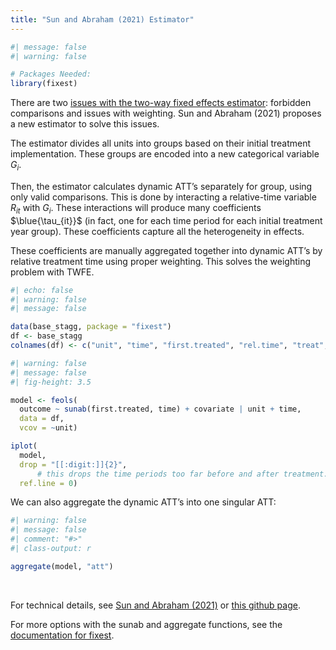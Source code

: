 ```yaml
---
title: "Sun and Abraham (2021) Estimator"
---
```


```r
#| message: false
#| warning: false

# Packages Needed:
library(fixest)
```

There are two [issues with the two-way fixed effects estimator](staggered.qmd): forbidden comparisons and issues with weighting. Sun and Abraham (2021) proposes a new estimator to solve this issues.

The estimator divides all units into groups based on their initial treatment implementation. These groups are encoded into a new categorical variable $G_i$.

Then, the estimator calculates dynamic ATT's separately for group, using only valid comparisons. This is done by interacting a relative-time variable $R_{it}$ with $G_i$. These interactions will produce many coefficients $\blue{\tau_{it}}$ (in fact, one for each time period for each initial treatment year group). These coefficients capture all the heterogeneity in effects.

These coefficients are manually aggregated together into dynamic ATT's by relative treatment time using proper weighting. This solves the weighting problem with TWFE.

```r
#| echo: false
#| warning: false
#| message: false

data(base_stagg, package = "fixest")
df <- base_stagg
colnames(df) <- c("unit", "time", "first.treated", "rel.time", "treat", "te", "covariate", "outcome")
```

```r
#| warning: false
#| message: false
#| fig-height: 3.5

model <- feols(
  outcome ~ sunab(first.treated, time) + covariate | unit + time,
  data = df,
  vcov = ~unit)

iplot(
  model,
  drop = "[[:digit:]]{2}",
      # this drops the time periods too far before and after treatment.
  ref.line = 0)
```

We can also aggregate the dynamic ATT's into one singular ATT:

```r
#| warning: false
#| message: false
#| comment: "#>"
#| class-output: r

aggregate(model, "att")
```

<br />

::: small
For technical details, see [Sun and Abraham (2021)](https://www.sciencedirect.com/science/article/abs/pii/S030440762030378X) or [this github page](https://asjadnaqvi.github.io/DiD/docs/code_r/07_sunab_r/).

For more options with the sunab and aggregate functions, see the [documentation for fixest](https://lrberge.github.io/fixest/reference/index.html).
:::
